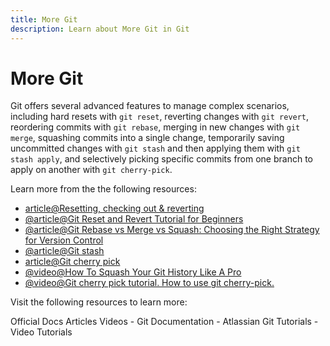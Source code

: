 ```yaml
---
title: More Git
description: Learn about More Git in Git
---
```


# More Git

Git offers several advanced features to manage complex scenarios, including hard resets with `git reset`, reverting changes with `git revert`, reordering commits with `git rebase`, merging in new changes with `git merge`, squashing commits into a single change, temporarily saving uncommitted changes with `git stash` and then applying them with `git stash apply`, and selectively picking specific commits from one branch to apply on another with `git cherry-pick`.

Learn more from the the following resources:

- [article@Resetting, checking out & reverting](https://www.atlassian.com/git/tutorials/resetting-checking-out-and-reverting)
- [@article@Git Reset and Revert Tutorial for Beginners](https://www.datacamp.com/tutorial/git-reset-revert-tutorial)
- [@article@Git Rebase vs Merge vs Squash: Choosing the Right Strategy for Version Control](https://medium.com/@shikha.ritu17/git-rebase-vs-merge-vs-squash-choosing-the-right-strategy-for-version-control-a9c9bb97040e)
- [@article@Git stash](https://www.atlassian.com/git/tutorials/saving-changes/git-stash)
- [article@Git cherry pick](https://www.atlassian.com/git/tutorials/cherry-pick)
- [@video@How To Squash Your Git History Like A Pro](https://www.youtube.com/watch?v=RwvTrSm7zEY)
- [@video@Git cherry pick tutorial. How to use git cherry-pick.](https://www.youtube.com/watch?v=wIY824wWpu4)

Visit the following resources to learn more:

<Tabs defaultValue="official">
<TabsList>
<TabsTrigger value="official">Official Docs</TabsTrigger>
<TabsTrigger value="article">Articles</TabsTrigger>
<TabsTrigger value="video">Videos</TabsTrigger>
</TabsList>

<TabsContent value="official">
- <Link href="https://git-scm.com/docs">Git Documentation</Link>
</TabsContent>
<TabsContent value="article">
- <Link href="https://www.atlassian.com/git/tutorials">Atlassian Git Tutorials</Link>
</TabsContent>
<TabsContent value="video">
- <Link href="https://www.youtube.com/results?search_query=git+more-git+tutorial">Video Tutorials</Link>
</TabsContent>
</Tabs>

<Outlet path="3-git-branching/basics/more-git" />
